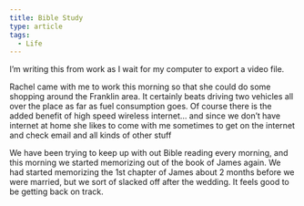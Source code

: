 ```yaml
---
title: Bible Study
type: article
tags:
  - Life
---
```


I’m writing this from work as I wait for my computer to export a video file.

Rachel came with me to work this morning so that she could do some shopping around the Franklin area. It certainly beats driving two vehicles all over the place as far as fuel consumption goes. Of course there is the added benefit of high speed wireless internet… and since we don’t have internet at home she likes to come with me sometimes to get on the internet and check email and all kinds of other stuff

We have been trying to keep up with out Bible reading every morning, and this morning we started memorizing out of the book of James again. We had started memorizing the 1st chapter of James about 2 months before we were married, but we sort of slacked off after the wedding. It feels good to be getting back on track.
